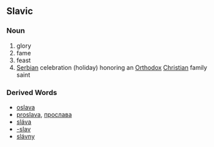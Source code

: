 == Slavic ==
=== Noun ===
#glory
#fame
#feast
#[[Serbian]] celebration (holiday) honoring an [[Orthodox]] [[Christian]] family saint

=== Derived Words ===
*[[oslava]]
*[[proslava]], [[прослава]]
*[[sláva]]
*[[-slav]]
*[[slávny]]